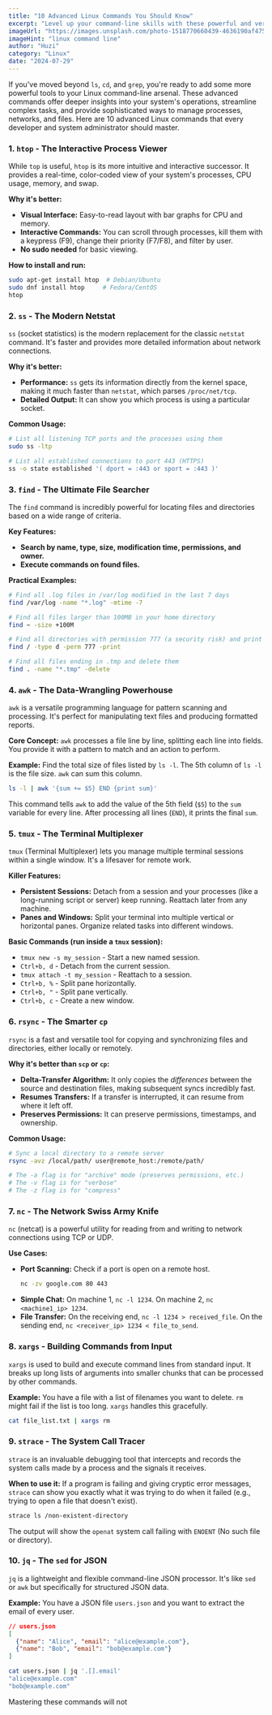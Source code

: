 ```yaml
---
title: "10 Advanced Linux Commands You Should Know"
excerpt: "Level up your command-line skills with these powerful and versatile Linux commands. From process monitoring with `htop` to network analysis with `ss`, these tools will make you a more efficient developer."
imageUrl: "https://images.unsplash.com/photo-1518770660439-4636190af475?q=80&w=2070&auto=format&fit=crop"
imageHint: "linux command line"
author: "Huzi"
category: "Linux"
date: "2024-07-29"
---
```


If you've moved beyond `ls`, `cd`, and `grep`, you're ready to add some more powerful tools to your Linux command-line arsenal. These advanced commands offer deeper insights into your system's operations, streamline complex tasks, and provide sophisticated ways to manage processes, networks, and files. Here are 10 advanced Linux commands that every developer and system administrator should master.

### 1. `htop` - The Interactive Process Viewer

While `top` is useful, `htop` is its more intuitive and interactive successor. It provides a real-time, color-coded view of your system's processes, CPU usage, memory, and swap.

**Why it's better:**
- **Visual Interface:** Easy-to-read layout with bar graphs for CPU and memory.
- **Interactive Commands:** You can scroll through processes, kill them with a keypress (F9), change their priority (F7/F8), and filter by user.
- **No sudo needed** for basic viewing.

**How to install and run:**
```bash
sudo apt-get install htop  # Debian/Ubuntu
sudo dnf install htop     # Fedora/CentOS
htop
```

### 2. `ss` - The Modern Netstat

`ss` (socket statistics) is the modern replacement for the classic `netstat` command. It's faster and provides more detailed information about network connections.

**Why it's better:**
- **Performance:** `ss` gets its information directly from the kernel space, making it much faster than `netstat`, which parses `/proc/net/tcp`.
- **Detailed Output:** It can show you which process is using a particular socket.

**Common Usage:**
```bash
# List all listening TCP ports and the processes using them
sudo ss -ltp

# List all established connections to port 443 (HTTPS)
ss -o state established '( dport = :443 or sport = :443 )'
```

### 3. `find` - The Ultimate File Searcher

The `find` command is incredibly powerful for locating files and directories based on a wide range of criteria.

**Key Features:**
- **Search by name, type, size, modification time, permissions, and owner.**
- **Execute commands on found files.**

**Practical Examples:**
```bash
# Find all .log files in /var/log modified in the last 7 days
find /var/log -name "*.log" -mtime -7

# Find all files larger than 100MB in your home directory
find ~ -size +100M

# Find all directories with permission 777 (a security risk) and print them
find / -type d -perm 777 -print

# Find all files ending in .tmp and delete them
find . -name "*.tmp" -delete
```

### 4. `awk` - The Data-Wrangling Powerhouse

`awk` is a versatile programming language for pattern scanning and processing. It's perfect for manipulating text files and producing formatted reports.

**Core Concept:** `awk` processes a file line by line, splitting each line into fields. You provide it with a pattern to match and an action to perform.

**Example:** Find the total size of files listed by `ls -l`.
The 5th column of `ls -l` is the file size. `awk` can sum this column.
```bash
ls -l | awk '{sum += $5} END {print sum}'
```
This command tells `awk` to add the value of the 5th field (`$5`) to the `sum` variable for every line. After processing all lines (`END`), it prints the final `sum`.

### 5. `tmux` - The Terminal Multiplexer

`tmux` (Terminal Multiplexer) lets you manage multiple terminal sessions within a single window. It's a lifesaver for remote work.

**Killer Features:**
- **Persistent Sessions:** Detach from a session and your processes (like a long-running script or server) keep running. Reattach later from any machine.
- **Panes and Windows:** Split your terminal into multiple vertical or horizontal panes. Organize related tasks into different windows.

**Basic Commands (run inside a `tmux` session):**
- `tmux new -s my_session` - Start a new named session.
- `Ctrl+b, d` - Detach from the current session.
- `tmux attach -t my_session` - Reattach to a session.
- `Ctrl+b, %` - Split pane horizontally.
- `Ctrl+b, "` - Split pane vertically.
- `Ctrl+b, c` - Create a new window.

### 6. `rsync` - The Smarter `cp`

`rsync` is a fast and versatile tool for copying and synchronizing files and directories, either locally or remotely.

**Why it's better than `scp` or `cp`:**
- **Delta-Transfer Algorithm:** It only copies the *differences* between the source and destination files, making subsequent syncs incredibly fast.
- **Resumes Transfers:** If a transfer is interrupted, it can resume from where it left off.
- **Preserves Permissions:** It can preserve permissions, timestamps, and ownership.

**Common Usage:**
```bash
# Sync a local directory to a remote server
rsync -avz /local/path/ user@remote_host:/remote/path/

# The -a flag is for "archive" mode (preserves permissions, etc.)
# The -v flag is for "verbose"
# The -z flag is for "compress"
```

### 7. `nc` - The Network Swiss Army Knife

`nc` (netcat) is a powerful utility for reading from and writing to network connections using TCP or UDP.

**Use Cases:**
- **Port Scanning:** Check if a port is open on a remote host.
  ```bash
  nc -zv google.com 80 443
  ```
- **Simple Chat:** On machine 1, `nc -l 1234`. On machine 2, `nc <machine1_ip> 1234`.
- **File Transfer:** On the receiving end, `nc -l 1234 > received_file`. On the sending end, `nc <receiver_ip> 1234 < file_to_send`.

### 8. `xargs` - Building Commands from Input

`xargs` is used to build and execute command lines from standard input. It breaks up long lists of arguments into smaller chunks that can be processed by other commands.

**Example:** You have a file with a list of filenames you want to delete. `rm` might fail if the list is too long. `xargs` handles this gracefully.
```bash
cat file_list.txt | xargs rm
```

### 9. `strace` - The System Call Tracer

`strace` is an invaluable debugging tool that intercepts and records the system calls made by a process and the signals it receives.

**When to use it:** If a program is failing and giving cryptic error messages, `strace` can show you exactly what it was trying to do when it failed (e.g., trying to open a file that doesn't exist).
```bash
strace ls /non-existent-directory
```
The output will show the `openat` system call failing with `ENOENT` (No such file or directory).

### 10. `jq` - The `sed` for JSON

`jq` is a lightweight and flexible command-line JSON processor. It's like `sed` or `awk` but specifically for structured JSON data.

**Example:** You have a JSON file `users.json` and you want to extract the email of every user.
```json
// users.json
[
  {"name": "Alice", "email": "alice@example.com"},
  {"name": "Bob", "email": "bob@example.com"}
]
```
```bash
cat users.json | jq '.[].email'
"alice@example.com"
"bob@example.com"
```

Mastering these commands will not